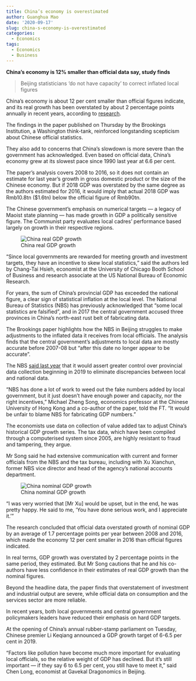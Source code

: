 ```yaml
---
title: China’s economy is overestimated
author: Guanghua Mao
date: '2020-09-17'
slug: china-s-economy-is-overestimated
categories:
  - Economics
tags:
  - Economics
  - Business
---
```


**China’s economy is 12% smaller than official data say, study finds**

>Beijing statisticians ‘do not have capacity’ to correct inflated local figures


China’s economy is about 12 per cent smaller than official figures indicate, and its real growth has been overstated by about 2 percentage points annually in recent years, according to [research](https://www.brookings.edu/bpea-articles/a-forensic-examination-of-chinas-national-accounts/).

The findings in the paper published on Thursday by the Brookings Institution, a Washington think-tank, reinforced longstanding scepticism about Chinese official statistics. 

They also add to concerns that China’s slowdown is more severe than the government has acknowledged. Even based on official data, China’s economy grew at its slowest pace since 1990 last year at 6.6 per cent. 

The paper’s analysis covers 2008 to 2016, so it does not contain an estimate for last year’s growth in gross domestic product or the size of the Chinese economy. But if 2018 GDP was overstated by the same degree as the authors estimated for 2016, it would imply that actual 2018 GDP was Rmb10.8tn ($1.6tn) below the official figure of Rmb90tn.

The Chinese government’s emphasis on numerical targets — a legacy of Maoist state planning — has made growth in GDP a politically sensitive figure. The Communist party evaluates local cadres’ performance based largely on growth in their respective regions. 

![China real GDP growth](/post/2020-09-17-china-s-economy-is-overestimated_files/reality check.png)


“Since local governments are rewarded for meeting growth and investment targets, they have an incentive to skew local statistics,” said the authors led by Chang-Tai Hsieh, economist at the University of Chicago Booth School of Business and research associate at the US National Bureau of Economic Research. 

For years, the sum of China’s provincial GDP has exceeded the national figure, a clear sign of statistical inflation at the local level. The National Bureau of Statistics (NBS) has previously acknowledged that “some local statistics are falsified”, and in 2017 the central government accused three provinces in China’s north-east rust belt of fabricating data. 

The Brookings paper highlights how the NBS in Beijing struggles to make adjustments to the inflated data it receives from local officials. The analysis finds that the central government’s adjustments to local data are mostly accurate before 2007-08 but “after this date no longer appear to be accurate”. 


The NBS [said last year](https://www.scmp.com/news/china/economy/article/2117616/chinas-statistics-bureau-take-over-accounting-provincial-gdp-data) that it would assert greater control over provincial data collection beginning in 2019 to eliminate discrepancies between local and national data. 

“NBS has done a lot of work to weed out the fake numbers added by local government, but it just doesn’t have enough power and capacity, nor the right incentives,” Michael Zheng Song, economics professor at the Chinese University of Hong Kong and a co-author of the paper, told the FT. “It would be unfair to blame NBS for fabricating GDP numbers.”

The economists use data on collection of value added tax to adjust China’s historical GDP growth series. The tax data, which have been compiled through a computerised system since 2005, are highly resistant to fraud and tampering, they argue. 

Mr Song said he had extensive communication with current and former officials from the NBS and the tax bureau, including with Xu Xianchun, former NBS vice director and head of the agency’s national accounts department. 

![China nominal GDP growth](/post/2020-09-17-china-s-economy-is-overestimated_files/reality check 2.png)

“I was very worried that [Mr Xu] would be upset, but in the end, he was pretty happy. He said to me, ‘You have done serious work, and I appreciate it.’” 

The research concluded that official data overstated growth of nominal GDP by an average of 1.7 percentage points per year between 2008 and 2016, which made the economy 12 per cent smaller in 2016 than official figures indicated.

In real terms, GDP growth was overstated by 2 percentage points in the same period, they estimated. But Mr Song cautions that he and his co-authors have less confidence in their estimates of real GDP growth than the nominal figures. 

Beyond the headline data, the paper finds that overstatement of investment and industrial output are severe, while official data on consumption and the services sector are more reliable. 

In recent years, both local governments and central government policymakers leaders have reduced their emphasis on hard GDP targets. 

At the opening of China’s annual rubber-stamp parliament on Tuesday, Chinese premier Li Keqiang announced a GDP growth target of 6-6.5 per cent in 2019.

“Factors like pollution have become much more important for evaluating local officials, so the relative weight of GDP has declined. But it’s still important — if they say 6 to 6.5 per cent, you still have to meet it,” said Chen Long, economist at Gavekal Dragonomics in Beijing.
